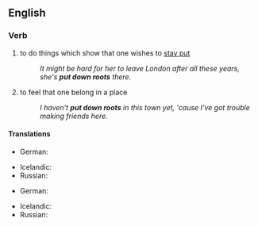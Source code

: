==English==

===Verb===
{{head|en|verb|head=to [[put]] [[down]] [[roots]]}}

# {{idiomatic}} to do things which show that one wishes to [[stay put]]
#: ''It might be hard for her to leave London after all these years, she's '''put down roots''' there.''
# {{idiomatic}} to feel that one belong in a place
#: ''I haven't '''put down roots''' in this town yet, 'cause I've got trouble making friends here.''

====Translations====
{{trans-top|to do things or acts which show that one want to stay there}}
* German: {{t-|de|Wurzeln schlagen}}
{{trans-mid}}
* Icelandic: {{t-|is|festa rætur}}
* Russian: {{t|ru|пускать корни}}
{{trans-bottom}}

{{trans-top|to feel that one belong in a place}}
* German: {{t-|de|Wurzeln schlagen}}
{{trans-mid}}
* Icelandic: {{t-|is|festa rætur}}
* Russian: {{t|ru|пускать корни}}
{{trans-bottom}}